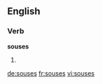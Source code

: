 
==English==

===Verb===
'''souses'''

# {{third-person singular of|souse}}

[[de:souses]]
[[fr:souses]]
[[vi:souses]]